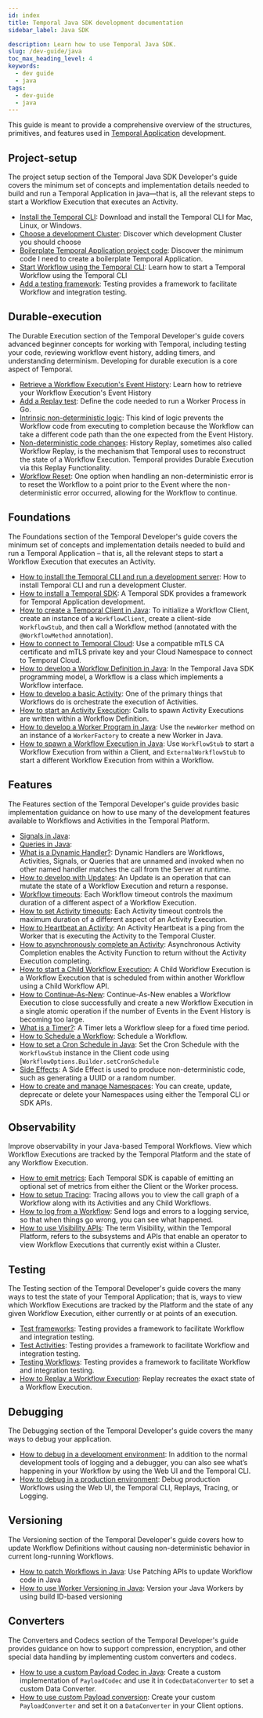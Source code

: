 ```yaml
---
id: index
title: Temporal Java SDK development documentation
sidebar_label: Java SDK

description: Learn how to use Temporal Java SDK.
slug: /dev-guide/java
toc_max_heading_level: 4
keywords:
  - dev guide
  - java
tags:
  - dev-guide
  - java
---
```


This guide is meant to provide a comprehensive overview of the structures, primitives, and features used in [Temporal Application](/temporal#temporal-application) development.

## Project-setup

The project setup section of the Temporal Java SDK Developer's guide covers the minimum set of concepts and implementation details needed to build and run a Temporal Application in java—that is, all the relevant steps to start a Workflow Execution that executes an Activity.

- [Install the Temporal CLI](/dev-guide/java/project-setup#install-cli): Download and install the Temporal CLI for Mac, Linux, or Windows.
- [Choose a development Cluster](/dev-guide/java/project-setup#choose-dev-cluster): Discover which development Cluster you should choose
- [Boilerplate Temporal Application project code](/dev-guide/java/project-setup#boilerplate-project): Discover the minimum code I need to create a boilerplate Temporal Application.
- [Start Workflow using the Temporal CLI](/dev-guide/java/project-setup#start-workflow): Learn how to start a Temporal Workflow using the Temporal CLI
- [Add a testing framework](/dev-guide/java/project-setup#test-framework): Testing provides a framework to facilitate Workflow and integration testing.

## Durable-execution

The Durable Execution section of the Temporal Developer's guide covers advanced beginner concepts for working with Temporal, including testing your code, reviewing workflow event history, adding timers, and understanding determinism. Developing for durable execution is a core aspect of Temporal.

- [Retrieve a Workflow Execution's Event History](/dev-guide/java/durable-execution#retrieve-event-history): Learn how to retrieve your Workflow Execution's Event History
- [Add a Replay test](/dev-guide/java/durable-execution#add-replay-test): Define the code needed to run a Worker Process in Go.
- [Intrinsic non-deterministic logic](/dev-guide/java/durable-execution#intrinsic-non-deterministic-logic): This kind of logic prevents the Workflow code from executing to completion because the Workflow can take a different code path than the one expected from the Event History.
- [Non-deterministic code changes](/dev-guide/java/durable-execution#durability-through-replays): History Replay, sometimes also called Workflow Replay, is the mechanism that Temporal uses to reconstruct the state of a Workflow Execution. Temporal provides Durable Execution via this Replay Functionality.
- [Workflow Reset](/dev-guide/java/durable-execution#workflow-reset): One option when handling an non-deterministic error is to reset the Workflow to a point prior to the Event where the non-deterministic error occurred, allowing for the Workflow to continue.

## Foundations

The Foundations section of the Temporal Developer's guide covers the minimum set of concepts and implementation details needed to build and run a Temporal Application – that is, all the relevant steps to start a Workflow Execution that executes an Activity.

- [How to install the Temporal CLI and run a development server](/dev-guide/typescript/foundations#run-a-development-server): How to install Temporal CLI and run a development Cluster.
- [How to install a Temporal SDK](/dev-guide/java/foundations#install-a-temporal-sdk): A Temporal SDK provides a framework for Temporal Application development.
- [How to create a Temporal Client in Java](/develop/java/temporal-client#connect-to-development-service): To initialize a Workflow Client, create an instance of a `WorkflowClient`, create a client-side `WorkflowStub`, and then call a Workflow method (annotated with the `@WorkflowMethod` annotation).
- [How to connect to Temporal Cloud](/develop/java/temporal-client#connect-to-temporal-cloud): Use a compatible mTLS CA certificate and mTLS private key and your Cloud Namespace to connect to Temporal Cloud.
- [How to develop a Workflow Definition in Java](/dev-guide/java/foundations#develop-workflows): In the Temporal Java SDK programming model, a Workflow is a class which implements a Workflow interface.
- [How to develop a basic Activity](/dev-guide/java/foundations#develop-activities): One of the primary things that Workflows do is orchestrate the execution of Activities.
- [How to start an Activity Execution](/dev-guide/java/foundations#activity-execution): Calls to spawn Activity Executions are written within a Workflow Definition.
- [How to develop a Worker Program in Java](/dev-guide/java/foundations#run-a-dev-worker): Use the `newWorker` method on an instance of a `WorkerFactory` to create a new Worker in Java.
- [How to spawn a Workflow Execution in Java](/develop/java/temporal-client#start-workflow-execution): Use `WorkflowStub` to start a Workflow Execution from within a Client, and `ExternalWorkflowStub` to start a different Workflow Execution from within a Workflow.

## Features

The Features section of the Temporal Developer's guide provides basic implementation guidance on how to use many of the development features available to Workflows and Activities in the Temporal Platform.

- [Signals in Java](/dev-guide/java/features#signals):
- [Queries in Java](/dev-guide/java/features#queries):
- [What is a Dynamic Handler?](/dev-guide/java/features#dynamic-handler): Dynamic Handlers are Workflows, Activities, Signals, or Queries that are unnamed and invoked when no other named handler matches the call from the Server at runtime.
- [How to develop with Updates](/dev-guide/java/features#updates): An Update is an operation that can mutate the state of a Workflow Execution and return a response.
- [Workflow timeouts](/dev-guide/java/features#workflow-timeouts): Each Workflow timeout controls the maximum duration of a different aspect of a Workflow Execution.
- [How to set Activity timeouts](/dev-guide/java/features#activity-timeouts): Each Activity timeout controls the maximum duration of a different aspect of an Activity Execution.
- [How to Heartbeat an Activity](/dev-guide/java/features#activity-heartbeats): An Activity Heartbeat is a ping from the Worker that is executing the Activity to the Temporal Cluster.
- [How to asynchronously complete an Activity](/dev-guide/java/features#asynchronous-activity-completion): Asynchronous Activity Completion enables the Activity Function to return without the Activity Execution completing.
- [How to start a Child Workflow Execution](/dev-guide/java/features#child-workflows): A Child Workflow Execution is a Workflow Execution that is scheduled from within another Workflow using a Child Workflow API.
- [How to Continue-As-New](/dev-guide/java/features#continue-as-new): Continue-As-New enables a Workflow Execution to close successfully and create a new Workflow Execution in a single atomic operation if the number of Events in the Event History is becoming too large.
- [What is a Timer?](/dev-guide/java/features#timers): A Timer lets a Workflow sleep for a fixed time period.
- [How to Schedule a Workflow](/dev-guide/java/features#schedule-a-workflow): Schedule a Workflow.
- [How to set a Cron Schedule in Java](/dev-guide/java/features#cron-schedule): Set the Cron Schedule with the `WorkflowStub` instance in the Client code using [`WorkflowOptions.Builder.setCronSchedule`
- [Side Effects](/dev-guide/java/features#side-effects): A Side Effect is used to produce non-deterministic code, such as generating a UUID or a random number.
- [How to create and manage Namespaces](/dev-guide/java/features#namespaces): You can create, update, deprecate or delete your Namespaces using either the Temporal CLI or SDK APIs.

## Observability

Improve observability in your Java-based Temporal Workflows. View which Workflow Executions are tracked by the Temporal Platform and the state of any Workflow Execution.

- [How to emit metrics](/dev-guide/java/observability#metrics): Each Temporal SDK is capable of emitting an optional set of metrics from either the Client or the Worker process.
- [How to setup Tracing](/dev-guide/java/observability#tracing): Tracing allows you to view the call graph of a Workflow along with its Activities and any Child Workflows.
- [How to log from a Workflow](/dev-guide/java/observability#logging): Send logs and errors to a logging service, so that when things go wrong, you can see what happened.
- [How to use Visibility APIs](/dev-guide/java/observability#visibility): The term Visibility, within the Temporal Platform, refers to the subsystems and APIs that enable an operator to view Workflow Executions that currently exist within a Cluster.

## Testing

The Testing section of the Temporal Developer's guide covers the many ways to test the state of your Temporal Application; that is, ways to view which Workflow Executions are tracked by the Platform and the state of any given Workflow Execution, either currently or at points of an execution.

- [Test frameworks](/dev-guide/java/testing#test-frameworks): Testing provides a framework to facilitate Workflow and integration testing.
- [Test Activities](/dev-guide/java/testing#test-activities): Testing provides a framework to facilitate Workflow and integration testing.
- [Testing Workflows](/dev-guide/java/testing#test-workflows): Testing provides a framework to facilitate Workflow and integration testing.
- [How to Replay a Workflow Execution](/dev-guide/java/testing#replay): Replay recreates the exact state of a Workflow Execution.

## Debugging

The Debugging section of the Temporal Developer's guide covers the many ways to debug your application.

- [How to debug in a development environment](/dev-guide/java/debugging#debug-in-a-development-environment): In addition to the normal development tools of logging and a debugger, you can also see what’s happening in your Workflow by using the Web UI and the Temporal CLI.
- [How to debug in a production environment](/dev-guide/java/debugging#debug-in-a-production-environment): Debug production Workflows using the Web UI, the Temporal CLI, Replays, Tracing, or Logging.

## Versioning

The Versioning section of the Temporal Developer's guide covers how to update Workflow Definitions without causing non-deterministic behavior in current long-running Workflows.

- [How to patch Workflows in Java](/dev-guide/java/versioning#patching): Use Patching APIs to update Workflow code in Java
- [How to use Worker Versioning in Java](/dev-guide/java/versioning#worker-versioning): Version your Java Workers by using build ID-based versioning

## Converters

The Converters and Codecs section of the Temporal Developer's guide provides guidance on how to support compression, encryption, and other special data handling by implementing custom converters and codecs.

- [How to use a custom Payload Codec in Java](/dev-guide/java/converters#custom-payload-codec): Create a custom implementation of `PayloadCodec` and use it in `CodecDataConverter` to set a custom Data Converter.
- [How to use custom Payload conversion](/dev-guide/java/converters#custom-payload-conversion): Create your custom `PayloadConverter` and set it on a `DataConverter` in your Client options.

